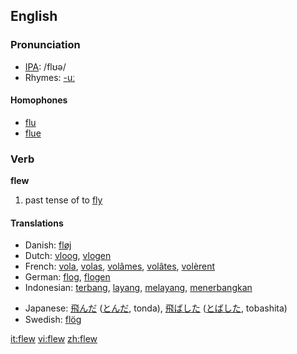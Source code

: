 ==English==

=== Pronunciation ===
*[[w:IPA|IPA]]: /flʊə/
*Rhymes: [[Rhymes:English:-uː|-uː]]

====Homophones====
*[[flu]]
*[[flue]]

=== Verb ===
'''flew'''

# past tense of to [[fly]]

==== Translations ====
{{top}}
*Danish: [[fløj]]
*Dutch: [[vloog]], [[vlogen]]
*French: [[vola]], [[volas]], [[volâmes]], [[volâtes]], [[volèrent]]
*German: [[flog]], [[flogen]]
*Indonesian: [[terbang]], [[layang]], [[layang|melayang]], [[terbang|menerbangkan]]
{{mid}}
*Japanese: [[飛んだ]] ([[とんだ]], tonda), [[飛ばした]] ([[とばした]], tobashita)
*Swedish: [[flög]]
{{bottom}}

[[it:flew]]
[[vi:flew]]
[[zh:flew]]
